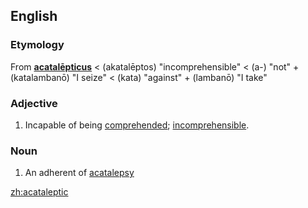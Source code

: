 ==English==

===Etymology===
From {{etyl|la}} '''[[acatalepticus|acatalēpticus]]''' < {{etyl|grc}} '''{{polytonic|[[ἀκατάληπτος]]}}''' (akatalēptos) "incomprehensible" < '''{{polytonic|[[ἀ-]]}}''' (a-) "not" + '''{{polytonic|[[καταλαμβάνω]]}}''' (katalambanō) "I seize" < '''{{polytonic|[[κατά]]}}''' (kata) "against" + '''{{polytonic|[[λαμβάνω]]}}''' (lambanō) "I take"

===Adjective===
{{en-adj}}

# Incapable of being [[comprehend]]ed; [[incomprehensible]].

===Noun===
{{en-noun}}

# An adherent of [[acatalepsy]]

[[zh:acataleptic]]